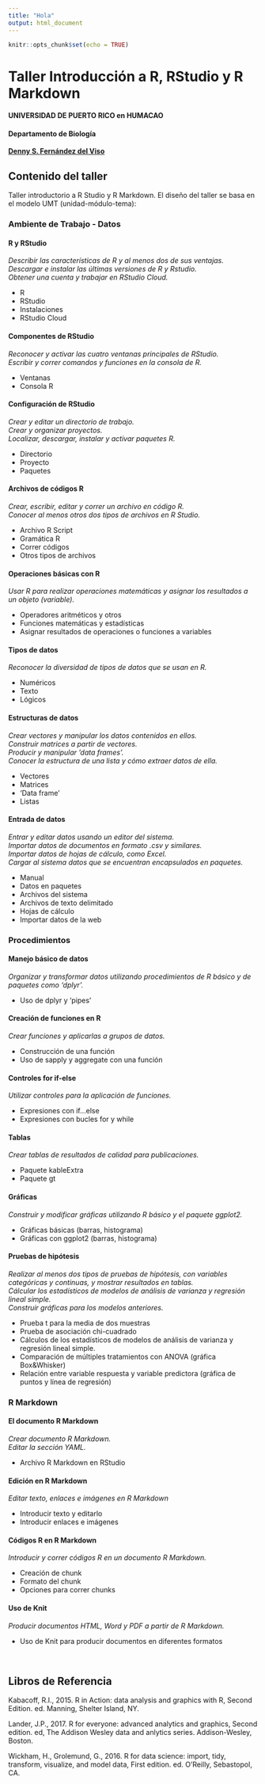 ```yaml
---
title: "Hola"
output: html_document
---
```


```r
knitr::opts_chunk$set(echo = TRUE)
```

# Taller Introducción a R, RStudio y R Markdown
#### UNIVERSIDAD DE PUERTO RICO en HUMACAO
#### Departamento de Biología
[ __Denny S. Fernández del Viso__](https://sites.google.com/site/hicindicium/home)


## Contenido del taller
Taller introductorio a R Studio y R Markdown.  El diseño del taller se basa en el modelo UMT (unidad-módulo-tema): 

### Ambiente de Trabajo - Datos  
#### R y RStudio  
_Describir las características de R y al menos dos de sus ventajas._  
_Descargar e instalar las últimas versiones de R y Rstudio._  
_Obtener una cuenta y trabajar en RStudio Cloud._  

* R
* RStudio
* Instalaciones
* RStudio Cloud  

#### Componentes de RStudio    
_Reconocer y activar las cuatro ventanas principales de RStudio._  
_Escribir y correr comandos y funciones en la consola de R._  

* Ventanas  
* Consola R  

#### Configuración de RStudio    
_Crear y editar un directorio de trabajo._  
_Crear y organizar proyectos._  
_Localizar, descargar, instalar y activar paquetes R._  

* Directorio  
* Proyecto  
* Paquetes  

#### Archivos de códigos R  
_Crear, escribir, editar y correr un archivo en código R._  
_Conocer al menos otros dos tipos de archivos en R Studio._  

* Archivo R Script
* Gramática R
* Correr códigos
* Otros tipos de archivos

#### Operaciones básicas con R  
_Usar R para realizar operaciones matemáticas y asignar los resultados a un objeto (variable)._  

* Operadores aritméticos y otros
* Funciones matemáticas y estadísticas
* Asignar resultados de operaciones o funciones a variables  

#### Tipos de datos  
_Reconocer la diversidad de tipos de datos que se usan en R._  

* Numéricos
* Texto
* Lógicos  

#### Estructuras de datos  
_Crear vectores y manipular los datos contenidos en ellos._  
_Construir matrices a partir de vectores._  
_Producir y manipular ’data frames’._  
_Conocer la estructura de una lista y cómo extraer datos de ella._  

* Vectores
* Matrices
* ‘Data frame’
* Listas  

#### Entrada de datos  
_Entrar y editar datos usando un editor del sistema._  
_Importar datos de documentos en formato .csv y similares._  
_Importar datos de hojas de cálculo, como Excel._  
_Cargar al sistema datos que se encuentran encapsulados en paquetes._  

* Manual
* Datos en paquetes
* Archivos del sistema
* Archivos de texto delimitado
* Hojas de cálculo
* Importar datos de la web  

### Procedimientos  
#### Manejo básico de datos  
_Organizar y transformar datos utilizando procedimientos de R básico y de paquetes como ‘dplyr’._  

* Uso de dplyr y ‘pipes’  

#### Creación de funciones en R  
_Crear funciones y aplicarlas a grupos de datos._  

* Construcción de una función
* Uso de sapply y aggregate con una función  

#### Controles for if-else  
_Utilizar controles para la aplicación de funciones._  

* Expresiones con if...else
* Expresiones con bucles for y while  

#### Tablas  
_Crear tablas de resultados de calidad para publicaciones._  

* Paquete kableExtra
* Paquete gt  

#### Gráficas  
_Construir y modificar gráficas utilizando R básico y el paquete ggplot2._  

* Gráficas básicas (barras, histograma)  
* Gráficas con ggplot2 (barras, histograma)  

#### Pruebas de hipótesis   
_Realizar al menos dos tipos de pruebas de hipótesis, con variables categóricas y continuas, y mostrar resultados en tablas._  
_Cálcular los estadísticos de modelos de análisis de varianza y regresión lineal simple._  
_Construir gráficas para los modelos anteriores._  

* Prueba t para la media de dos muestras
* Prueba de asociación chi-cuadrado
* Cálculos de los estadísticos de modelos de análisis de varianza y regresión lineal simple.
* Comparación de múltiples tratamientos con ANOVA (gráfica Box&Whisker)  
* Relación entre variable respuesta y variable predictora (gráfica de puntos y línea de regresión)  

### R Markdown  
#### El documento R Markdown  
_Crear documento R Markdown._  
_Editar la sección YAML._  

* Archivo R Markdown en RStudio  

#### Edición en R Markdown  
_Editar texto, enlaces e imágenes en R Markdown_  

* Introducir texto y editarlo
* Introducir enlaces e imágenes  

#### Códigos R en R Markdown  
_Introducir y correr códigos R en un documento R Markdown._  

* Creación de chunk
* Formato del chunk
* Opciones para correr chunks

#### Uso de Knit
_Producir documentos HTML, Word y PDF a partir de R Markdown._  

* Uso de Knit para producir documentos en diferentes formatos

\

## Libros de Referencia  

Kabacoff, R.I., 2015. R in Action: data analysis and graphics with R, Second Edition. ed. Manning, Shelter Island, NY.  

Lander, J.P., 2017. R for everyone: advanced analytics and graphics, Second edition. ed, The Addison Wesley data and anlytics series. Addison-Wesley, Boston.  

Wickham, H., Grolemund, G., 2016. R for data science: import, tidy, transform, visualize, and model data, First edition. ed. O’Reilly, Sebastopol, CA.  


